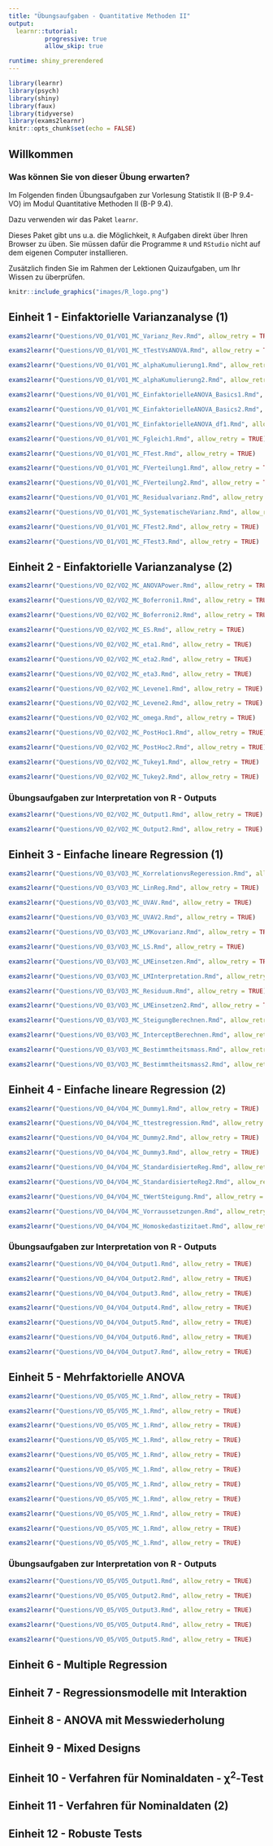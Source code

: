 ```yaml
---
title: "Übungsaufgaben - Quantitative Methoden II"
output: 
  learnr::tutorial:
          progressive: true
          allow_skip: true

runtime: shiny_prerendered
---
```


```r
library(learnr)
library(psych)
library(shiny)
library(faux)
library(tidyverse)
library(exams2learnr)
knitr::opts_chunk$set(echo = FALSE)
```

## Willkommen

### Was können Sie von dieser Übung erwarten?

Im Folgenden finden Übungsaufgaben zur Vorlesung Statistik II (B-P 9.4-VO) im Modul Quantitative Methoden II (B-P 9.4).

Dazu verwenden wir das Paket `learnr`.

Dieses Paket gibt uns u.a. die Möglichkeit, `R` Aufgaben direkt über Ihren Browser zu üben. Sie müssen dafür die Programme `R` und `RStudio` nicht auf dem eigenen Computer installieren.

Zusätzlich finden Sie im Rahmen der Lektionen Quizaufgaben, um Ihr Wissen zu überprüfen.

```r
knitr::include_graphics("images/R_logo.png")
```

## Einheit 1 - Einfaktorielle Varianzanalyse (1)


```r
exams2learnr("Questions/VO_01/VO1_MC_Varianz_Rev.Rmd", allow_retry = TRUE)
```

```r
exams2learnr("Questions/VO_01/VO1_MC_tTestVsANOVA.Rmd", allow_retry = TRUE)
```

```r
exams2learnr("Questions/VO_01/VO1_MC_alphaKumulierung1.Rmd", allow_retry = TRUE)
```

```r
exams2learnr("Questions/VO_01/VO1_MC_alphaKumulierung2.Rmd", allow_retry = TRUE)
```

```r
exams2learnr("Questions/VO_01/VO1_MC_EinfaktorielleANOVA_Basics1.Rmd", allow_retry = TRUE)
```

```r
exams2learnr("Questions/VO_01/VO1_MC_EinfaktorielleANOVA_Basics2.Rmd", allow_retry = TRUE)
```

```r
exams2learnr("Questions/VO_01/VO1_MC_EinfaktorielleANOVA_df1.Rmd", allow_retry = TRUE)
```

```r
exams2learnr("Questions/VO_01/VO1_MC_Fgleich1.Rmd", allow_retry = TRUE)
```

```r
exams2learnr("Questions/VO_01/VO1_MC_FTest.Rmd", allow_retry = TRUE)
```

```r
exams2learnr("Questions/VO_01/VO1_MC_FVerteilung1.Rmd", allow_retry = TRUE)
```

```r
exams2learnr("Questions/VO_01/VO1_MC_FVerteilung2.Rmd", allow_retry = TRUE)
```

```r
exams2learnr("Questions/VO_01/VO1_MC_Residualvarianz.Rmd", allow_retry = TRUE)
```

```r
exams2learnr("Questions/VO_01/VO1_MC_SystematischeVarianz.Rmd", allow_retry = TRUE)
```

```r
exams2learnr("Questions/VO_01/VO1_MC_FTest2.Rmd", allow_retry = TRUE)
```

```r
exams2learnr("Questions/VO_01/VO1_MC_FTest3.Rmd", allow_retry = TRUE)
```

## Einheit 2 - Einfaktorielle Varianzanalyse (2)

```r
exams2learnr("Questions/VO_02/VO2_MC_ANOVAPower.Rmd", allow_retry = TRUE)
```

```r
exams2learnr("Questions/VO_02/VO2_MC_Boferroni1.Rmd", allow_retry = TRUE)
```

```r
exams2learnr("Questions/VO_02/VO2_MC_Boferroni2.Rmd", allow_retry = TRUE)
```

```r
exams2learnr("Questions/VO_02/VO2_MC_ES.Rmd", allow_retry = TRUE)
```

```r
exams2learnr("Questions/VO_02/VO2_MC_eta1.Rmd", allow_retry = TRUE)
```

```r
exams2learnr("Questions/VO_02/VO2_MC_eta2.Rmd", allow_retry = TRUE)
```

```r
exams2learnr("Questions/VO_02/VO2_MC_eta3.Rmd", allow_retry = TRUE)
```

```r
exams2learnr("Questions/VO_02/VO2_MC_Levene1.Rmd", allow_retry = TRUE)
```

```r
exams2learnr("Questions/VO_02/VO2_MC_Levene2.Rmd", allow_retry = TRUE)
```

```r
exams2learnr("Questions/VO_02/VO2_MC_omega.Rmd", allow_retry = TRUE)
```

```r
exams2learnr("Questions/VO_02/VO2_MC_PostHoc1.Rmd", allow_retry = TRUE)
```

```r
exams2learnr("Questions/VO_02/VO2_MC_PostHoc2.Rmd", allow_retry = TRUE)
```

```r
exams2learnr("Questions/VO_02/VO2_MC_Tukey1.Rmd", allow_retry = TRUE)
```

```r
exams2learnr("Questions/VO_02/VO2_MC_Tukey2.Rmd", allow_retry = TRUE)
```

### Übungsaufgaben zur Interpretation von R - Outputs


```r
exams2learnr("Questions/VO_02/VO2_MC_Output1.Rmd", allow_retry = TRUE)
```


```r
exams2learnr("Questions/VO_02/VO2_MC_Output2.Rmd", allow_retry = TRUE)
```




## Einheit 3 - Einfache lineare Regression (1)

```r
exams2learnr("Questions/VO_03/VO3_MC_KorrelationvsRegeression.Rmd", allow_retry = TRUE)
```

```r
exams2learnr("Questions/VO_03/VO3_MC_LinReg.Rmd", allow_retry = TRUE)
```

```r
exams2learnr("Questions/VO_03/VO3_MC_UVAV.Rmd", allow_retry = TRUE)
```

```r
exams2learnr("Questions/VO_03/VO3_MC_UVAV2.Rmd", allow_retry = TRUE)
```

```r
exams2learnr("Questions/VO_03/VO3_MC_LMKovarianz.Rmd", allow_retry = TRUE)
```

```r
exams2learnr("Questions/VO_03/VO3_MC_LS.Rmd", allow_retry = TRUE)
```

```r
exams2learnr("Questions/VO_03/VO3_MC_LMEinsetzen.Rmd", allow_retry = TRUE)
```

```r
exams2learnr("Questions/VO_03/VO3_MC_LMInterpretation.Rmd", allow_retry = TRUE)
```

```r
exams2learnr("Questions/VO_03/VO3_MC_Residuum.Rmd", allow_retry = TRUE)
```

```r
exams2learnr("Questions/VO_03/VO3_MC_LMEinsetzen2.Rmd", allow_retry = TRUE)
```

```r
exams2learnr("Questions/VO_03/VO3_MC_SteigungBerechnen.Rmd", allow_retry = TRUE)
```

```r
exams2learnr("Questions/VO_03/VO3_MC_InterceptBerechnen.Rmd", allow_retry = TRUE)
```

```r
exams2learnr("Questions/VO_03/VO3_MC_Bestimmtheitsmass.Rmd", allow_retry = TRUE)
```

```r
exams2learnr("Questions/VO_03/VO3_MC_Bestimmtheitsmass2.Rmd", allow_retry = TRUE)
```

## Einheit 4 - Einfache lineare Regression (2)

```r
exams2learnr("Questions/VO_04/VO4_MC_Dummy1.Rmd", allow_retry = TRUE)
```

```r
exams2learnr("Questions/VO_04/VO4_MC_ttestregression.Rmd", allow_retry = TRUE)
```

```r
exams2learnr("Questions/VO_04/VO4_MC_Dummy2.Rmd", allow_retry = TRUE)
```

```r
exams2learnr("Questions/VO_04/VO4_MC_Dummy3.Rmd", allow_retry = TRUE)
```

```r
exams2learnr("Questions/VO_04/VO4_MC_StandardisierteReg.Rmd", allow_retry = TRUE)
```

```r
exams2learnr("Questions/VO_04/VO4_MC_StandardisierteReg2.Rmd", allow_retry = TRUE)
```

```r
exams2learnr("Questions/VO_04/VO4_MC_tWertSteigung.Rmd", allow_retry = TRUE)
```

```r
exams2learnr("Questions/VO_04/VO4_MC_Vorraussetzungen.Rmd", allow_retry = TRUE)
```

```r
exams2learnr("Questions/VO_04/VO4_MC_Homoskedastizitaet.Rmd", allow_retry = TRUE)
```

### Übungsaufgaben zur Interpretation von R - Outputs

```r
exams2learnr("Questions/VO_04/VO4_Output1.Rmd", allow_retry = TRUE)
```

```r
exams2learnr("Questions/VO_04/VO4_Output2.Rmd", allow_retry = TRUE)
```

```r
exams2learnr("Questions/VO_04/VO4_Output3.Rmd", allow_retry = TRUE)
```

```r
exams2learnr("Questions/VO_04/VO4_Output4.Rmd", allow_retry = TRUE)
```

```r
exams2learnr("Questions/VO_04/VO4_Output5.Rmd", allow_retry = TRUE)
```

```r
exams2learnr("Questions/VO_04/VO4_Output6.Rmd", allow_retry = TRUE)
```

```r
exams2learnr("Questions/VO_04/VO4_Output7.Rmd", allow_retry = TRUE)
```


## Einheit 5 - Mehrfaktorielle ANOVA

```r
exams2learnr("Questions/VO_05/VO5_MC_1.Rmd", allow_retry = TRUE)
```

```r
exams2learnr("Questions/VO_05/VO5_MC_1.Rmd", allow_retry = TRUE)
```

```r
exams2learnr("Questions/VO_05/VO5_MC_1.Rmd", allow_retry = TRUE)
```

```r
exams2learnr("Questions/VO_05/VO5_MC_1.Rmd", allow_retry = TRUE)
```

```r
exams2learnr("Questions/VO_05/VO5_MC_1.Rmd", allow_retry = TRUE)
```

```r
exams2learnr("Questions/VO_05/VO5_MC_1.Rmd", allow_retry = TRUE)
```

```r
exams2learnr("Questions/VO_05/VO5_MC_1.Rmd", allow_retry = TRUE)
```

```r
exams2learnr("Questions/VO_05/VO5_MC_1.Rmd", allow_retry = TRUE)
```

```r
exams2learnr("Questions/VO_05/VO5_MC_1.Rmd", allow_retry = TRUE)
```

```r
exams2learnr("Questions/VO_05/VO5_MC_1.Rmd", allow_retry = TRUE)
```

```r
exams2learnr("Questions/VO_05/VO5_MC_1.Rmd", allow_retry = TRUE)
```


### Übungsaufgaben zur Interpretation von R - Outputs

```r
exams2learnr("Questions/VO_05/VO5_Output1.Rmd", allow_retry = TRUE)
```

```r
exams2learnr("Questions/VO_05/VO5_Output2.Rmd", allow_retry = TRUE)
```

```r
exams2learnr("Questions/VO_05/VO5_Output3.Rmd", allow_retry = TRUE)
```

```r
exams2learnr("Questions/VO_05/VO5_Output4.Rmd", allow_retry = TRUE)
```

```r
exams2learnr("Questions/VO_05/VO5_Output5.Rmd", allow_retry = TRUE)
```




## Einheit 6 - Multiple Regression

## Einheit 7 - Regressionsmodelle mit Interaktion

## Einheit 8 - ANOVA mit Messwiederholung

## Einheit 9 - Mixed Designs

## Einheit 10 - Verfahren für Nominaldaten - χ<sup>2</sup>-Test

## Einheit 11 - Verfahren für Nominaldaten (2)

## Einheit 12 - Robuste Tests

